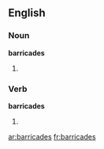 ==English==

===Noun===
'''barricades'''

# {{plural of|[[barricade]]}}

===Verb===
'''barricades'''

# {{third-person singular of|[[barricade]]}}

[[ar:barricades]]
[[fr:barricades]]